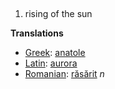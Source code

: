 ==[[]]==

#rising of the sun

'''Translations'''

*[[Greek]]: [[anatole]]
*[[Latin]]: [[aurora]]
*[[Romanian]]: [[răsărit]] ''n''